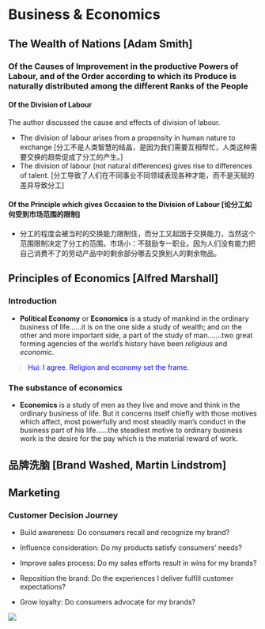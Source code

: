 # Business & Economics 
## The Wealth of Nations [Adam Smith]
### Of the Causes of Improvement in the productive Powers of Labour, and of the Order according to which its Produce is naturally distributed among the different Ranks of the People
#### Of the Division of Labour

The author discussed the cause and effects of division of labour.

- The division of labour arises from a propensity in human nature to exchange [分工不是人类智慧的结晶，是因为我们需要互相帮忙，人类这种需要交换的趋势促成了分工的产生。]
- The division of labour (not natural differences) gives rise to differences of talent. [分工导致了人们在不同事业不同领域表现各种才能，而不是天赋的差异导致分工]

#### Of the Principle which gives Occasion to the Division of Labour [论分工如何受到市场范围的限制]

- 分工的程度会被当时的交换能力限制住，而分工又起因于交换能力，当然这个范围限制决定了分工的范围。市场小：不鼓励专一职业。因为人们没有能力把自己消费不了的劳动产品中的剩余部分哪去交换别人的剩余物品。

## Principles of Economics [Alfred Marshall]
### Introduction

- **Political Economy** or **Economics** is a study of mankind in the ordinary business of life......it is on the one side a study of wealth; and on the other and more important side, a part of the study of man.......two great forming agencies of the world's history have been _religious_ and _economic_.

> <span style="color:blue">Hui: I agree. Religion and economy set the frame.</span>

### The substance of economics
- **Economics** is a study of men as they live and move and think in the ordinary business of life. But it concerns itself chiefly with those motives which affect, most powerfully and most steadily man's conduct in the business part of his life......the steadiest motive to ordinary business work is the desire for the pay which is the material reward of work. 

## 品牌洗脑 [Brand Washed, Martin Lindstrom]

## Marketing

### Customer Decision Journey

- Build awareness: Do consumers recall and recognize my brand? 

- Influence consideration: Do my products satisfy consumers’ needs?

- Improve sales process: Do my sales efforts result in wins for my brands?

- Reposition the brand: Do the experiences I deliver fulfill customer expectations?

- Grow loyalty: Do consumers advocate for my brands?

![](/Users/happyrabbit/Documents/GitHub/happyrabbit.github.com/images/Notes/CustDecisionJourney.png)


